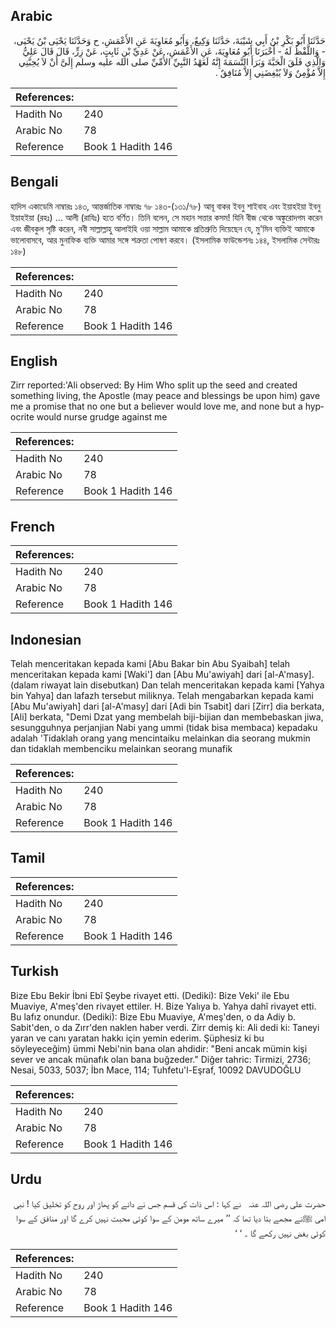 ## Arabic


<div dir="rtl" lang="ar" style={{fontSize:'larger',backgroundColor:'#f8f9fa',padding:20}}>
حَدَّثَنَا أَبُو بَكْرِ بْنُ أَبِي شَيْبَةَ، حَدَّثَنَا وَكِيعٌ، وَأَبُو مُعَاوِيَةَ عَنِ الأَعْمَشِ، ح وَحَدَّثَنَا يَحْيَى بْنُ يَحْيَى، - وَاللَّفْظُ لَهُ - أَخْبَرَنَا أَبُو مُعَاوِيَةَ، عَنِ الأَعْمَشِ، عَنْ عَدِيِّ بْنِ ثَابِتٍ، عَنْ زِرٍّ، قَالَ قَالَ عَلِيٌّ وَالَّذِي فَلَقَ الْحَبَّةَ وَبَرَأَ النَّسَمَةَ إِنَّهُ لَعَهْدُ النَّبِيِّ الأُمِّيِّ صلى الله عليه وسلم إِلَىَّ أَنْ لاَ يُحِبَّنِي إِلاَّ مُؤْمِنٌ وَلاَ يُبْغِضَنِي إِلاَّ مُنَافِقٌ ‏.‏
</div>
<div style={{backgroundColor:'#f8f9fa',padding:20, marginBottom: 10}}><table> <thead> <tr> <th>References:</th> <th></th> </tr> </thead> <tbody><tr><td>Hadith No</td><td>240</td></tr><tr><td>Arabic No</td><td>78</td></tr><tr><td>Reference</td><td>Book 1 Hadith 146</td></tr></tbody></table></div>

## Bengali


<div dir="ltr" lang="bn" style={{fontSize:'larger',backgroundColor:'#f8f9fa',padding:20}}>
হাদিস একাডেমি নাম্বারঃ ১৪৩, আন্তর্জাতিক নাম্বারঃ ৭৮ ১৪৩-(১৩১/৭৮) আবূ বাকর ইবনু শাইবাহ এবং ইয়াহইয়া ইবনু ইয়াহইয়া (রহঃ) ... আলী (রাযিঃ) হতে বর্ণিত। তিনি বলেন, সে মহান সত্তার কসম! যিনি বীজ থেকে অঙ্কুরোদগম করেন এবং জীবকুল সৃষ্টি করেন, নবী সাল্লাল্লাহু আলাইহি ওয়া সাল্লাম আমাকে প্রতিশ্রুতি দিয়েছেন যে, মু'মিন ব্যক্তিই আমাকে ভালোবাসবে, আর মুনাফিক ব্যক্তি আমার সঙ্গে শত্রুতা পোষণ করবে। (ইসলামিক ফাউন্ডেশনঃ ১৪৪, ইসলামিক সেন্টারঃ ১৪৮)
</div>
<div style={{backgroundColor:'#f8f9fa',padding:20, marginBottom: 10}}><table> <thead> <tr> <th>References:</th> <th></th> </tr> </thead> <tbody><tr><td>Hadith No</td><td>240</td></tr><tr><td>Arabic No</td><td>78</td></tr><tr><td>Reference</td><td>Book 1 Hadith 146</td></tr></tbody></table></div>

## English


<div dir="ltr" lang="en" style={{fontSize:'larger',backgroundColor:'#f8f9fa',padding:20}}>
Zirr reported:'Ali observed: By Him Who split up the seed and created something living, the Apostle (may peace and blessings be upon him) gave me a promise that no one but a believer would love me, and none but a hypocrite would nurse grudge against me
</div>
<div style={{backgroundColor:'#f8f9fa',padding:20, marginBottom: 10}}><table> <thead> <tr> <th>References:</th> <th></th> </tr> </thead> <tbody><tr><td>Hadith No</td><td>240</td></tr><tr><td>Arabic No</td><td>78</td></tr><tr><td>Reference</td><td>Book 1 Hadith 146</td></tr></tbody></table></div>

## French


<div dir="ltr" lang="fr" style={{fontSize:'larger',backgroundColor:'#f8f9fa',padding:20}}>

</div>
<div style={{backgroundColor:'#f8f9fa',padding:20, marginBottom: 10}}><table> <thead> <tr> <th>References:</th> <th></th> </tr> </thead> <tbody><tr><td>Hadith No</td><td>240</td></tr><tr><td>Arabic No</td><td>78</td></tr><tr><td>Reference</td><td>Book 1 Hadith 146</td></tr></tbody></table></div>

## Indonesian


<div dir="ltr" lang="id" style={{fontSize:'larger',backgroundColor:'#f8f9fa',padding:20}}>
Telah menceritakan kepada kami [Abu Bakar bin Abu Syaibah] telah menceritakan kepada kami [Waki'] dan [Abu Mu'awiyah] dari [al-A'masy]. (dalam riwayat lain disebutkan) Dan telah menceritakan kepada kami [Yahya bin Yahya] dan lafazh tersebut miliknya. Telah mengabarkan kepada kami [Abu Mu'awiyah] dari [al-A'masy] dari [Adi bin Tsabit] dari [Zirr] dia berkata, [Ali] berkata, "Demi Dzat yang membelah biji-bijian dan membebaskan jiwa, sesungguhnya perjanjian Nabi yang ummi (tidak bisa membaca) kepadaku adalah 'Tidaklah orang yang mencintaiku melainkan dia seorang mukmin dan tidaklah membenciku melainkan seorang munafik
</div>
<div style={{backgroundColor:'#f8f9fa',padding:20, marginBottom: 10}}><table> <thead> <tr> <th>References:</th> <th></th> </tr> </thead> <tbody><tr><td>Hadith No</td><td>240</td></tr><tr><td>Arabic No</td><td>78</td></tr><tr><td>Reference</td><td>Book 1 Hadith 146</td></tr></tbody></table></div>

## Tamil


<div dir="ltr" lang="ta" style={{fontSize:'larger',backgroundColor:'#f8f9fa',padding:20}}>

</div>
<div style={{backgroundColor:'#f8f9fa',padding:20, marginBottom: 10}}><table> <thead> <tr> <th>References:</th> <th></th> </tr> </thead> <tbody><tr><td>Hadith No</td><td>240</td></tr><tr><td>Arabic No</td><td>78</td></tr><tr><td>Reference</td><td>Book 1 Hadith 146</td></tr></tbody></table></div>

## Turkish


<div dir="ltr" lang="tr" style={{fontSize:'larger',backgroundColor:'#f8f9fa',padding:20}}>
Bize Ebu Bekir İbni Ebî Şeybe rivayet etti. (Dediki): Bize Veki' ile Ebu Muaviye, A'meş'den rivayet ettiler. H. Bize Yalıya b. Yahya dahî rivayet etti. Bu lafız onundur. (Dediki): Bize Ebu Muaviye, A'meş'den, o da Adiy b. Sabit'den, o da Zırr'den naklen haber verdi. Zirr demiş ki: Ali dedi ki: Taneyi yaran ve canı yaratan hakkı için yemin ederim. Şüphesiz ki bu söyleyeceğim) ümmi Nebi'nin bana olan ahdidir: "Beni ancak mümin kişi sever ve ancak münafık olan bana buğzeder." Diğer tahric: Tirmizi, 2736; Nesai, 5033, 5037; İbn Mace, 114; Tuhfetu'l-Eşraf, 10092 DAVUDOĞLU
</div>
<div style={{backgroundColor:'#f8f9fa',padding:20, marginBottom: 10}}><table> <thead> <tr> <th>References:</th> <th></th> </tr> </thead> <tbody><tr><td>Hadith No</td><td>240</td></tr><tr><td>Arabic No</td><td>78</td></tr><tr><td>Reference</td><td>Book 1 Hadith 146</td></tr></tbody></table></div>

## Urdu


<div dir="rtl" lang="ur" style={{fontSize:'larger',backgroundColor:'#f8f9fa',padding:20}}>
حضرت علی ‌رضی ‌اللہ ‌عنہ ‌ ‌ نے کہا : اس ذات کی قسم جس نے دانے کو پھاڑ اور روح کو تخلیق کیا ! نبی امی ﷺنے مجھے بتا دیا تھا کہ ’’ میرے ساتھ مومن کے سوا کوئی محبت نہیں کرے گا اور منافق کے سوا کوئی بغض نہیں رکھے گا ۔ ‘ ‘
</div>
<div style={{backgroundColor:'#f8f9fa',padding:20, marginBottom: 10}}><table> <thead> <tr> <th>References:</th> <th></th> </tr> </thead> <tbody><tr><td>Hadith No</td><td>240</td></tr><tr><td>Arabic No</td><td>78</td></tr><tr><td>Reference</td><td>Book 1 Hadith 146</td></tr></tbody></table></div>